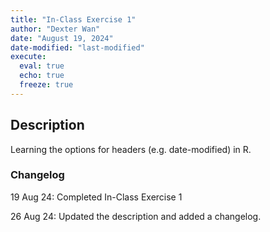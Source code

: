 ```yaml
---
title: "In-Class Exercise 1"
author: "Dexter Wan"
date: "August 19, 2024"
date-modified: "last-modified"
execute: 
  eval: true
  echo: true
  freeze: true
---
```


## Description

Learning the options for headers (e.g. date-modified) in R.

### Changelog

19 Aug 24: Completed In-Class Exercise 1

26 Aug 24: Updated the description and added a changelog.
